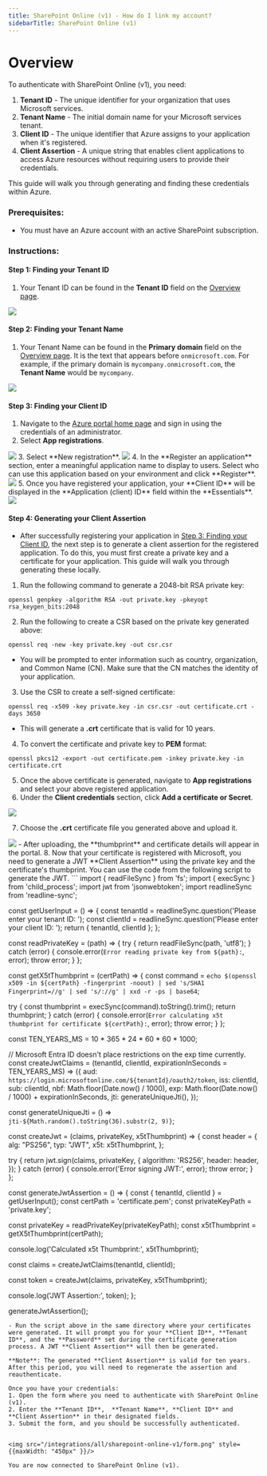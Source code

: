 ```yaml
---
title: SharePoint Online (v1) - How do I link my account?
sidebarTitle: SharePoint Online (v1)
---
```



# Overview

To authenticate with SharePoint Online (v1), you need:
1. **Tenant ID** - The unique identifier for your organization that uses Microsoft services.
2. **Tenant Name** - The initial domain name for your Microsoft services tenant.
3. **Client ID** - The unique identifier that Azure assigns to your application when it's registered.
4. **Client Assertion** - A unique string that enables client applications to access Azure resources without requiring users to provide their credentials.

This guide will walk you through generating and finding these credentials within Azure.

### Prerequisites:

- You must have an Azure account with an active SharePoint subscription.

### Instructions:

#### Step 1: Finding your Tenant ID
1. Your Tenant ID can be found in the **Tenant ID** field on the [Overview page](https://aad.portal.azure.com/#view/Microsoft_AAD_IAM/ActiveDirectoryMenuBlade/~/Overview). 
<img src="/integrations/all/sharepoint-online-v1/tenant_id.png" />

#### Step 2: Finding your Tenant Name
1. Your Tenant Name can be found in the **Primary domain** field on the [Overview page](https://aad.portal.azure.com/#view/Microsoft_AAD_IAM/ActiveDirectoryMenuBlade/~/Overview). It is the text that appears before `onmicrosoft.com`. For example, if the primary domain is `mycompany.onmicrosoft.com`, the **Tenant Name** would be `mycompany`.
<img src="/integrations/all/sharepoint-online-v1/tenant_name.png" />

#### Step 3: Finding your Client ID
1. Navigate to the [Azure portal home page](https://portal.azure.com/#home) and sign in using the credentials of an administrator.
2. Select **App registrations**.
<img src="/integrations/all/sharepoint-online-v1/app_registration.png" />
3. Select **New registration**.
<img src="/integrations/all/sharepoint-online-v1/new_registration.png" />
4. In the **Register an application** section, enter a meaningful application name to display to users. Select who can use this application based on your environment and click **Register**.
<img src="/integrations/all/sharepoint-online-v1/register_new_app.png" />
5. Once you have registered your application, your **Client ID** will be displayed in the **Application (client) ID** field within the **Essentials**.
<img src="/integrations/all/sharepoint-online-v1/client_id.png" />

#### Step 4: Generating your Client Assertion
- After successfully registering your application in [Step 3: Finding your Client ID](#step-3-finding-your-client-id), the next step is to generate a client assertion for the registered application. To do this, you must first create a private key and a certificate for your application. This guide will walk you through generating these locally.
1. Run the following command to generate a 2048-bit RSA private key:

```
openssl genpkey -algorithm RSA -out private.key -pkeyopt rsa_keygen_bits:2048
```
2. Run the following to create a CSR based on the private key generated above:
```
openssl req -new -key private.key -out csr.csr
```
- You will be prompted to enter information such as country, organization, and Common Name (CN). Make sure that the CN matches the identity of your application.    
3. Use the CSR to create a self-signed certificate:
```
openssl req -x509 -key private.key -in csr.csr -out certificate.crt -days 3650
```
- This will generate a **.crt** certificate that is valid for 10 years.
4. To convert the certificate and private key to **PEM** format:
```
openssl pkcs12 -export -out certificate.pem -inkey private.key -in certificate.crt
```
5. Once the above certificate is generated, navigate to **App registrations** and select your above registered application.
6. Under the **Client credentials** section, click **Add a certificate or Secret**.

<img src="/integrations/all/sharepoint-online-v1/add_cert.png" />

7. Choose the **.crt** certificate file you generated above and upload it.

<img src="/integrations/all/sharepoint-online-v1/upload_cert.png" />
- After uploading, the **thumbprint** and certificate details will appear in the portal.
8. Now that your certificate is registered with Microsoft, you need to generate a JWT **Client Assertion** using the private key and the certificate's thumbprint. You can use the code from the following script to generate the JWT.
```
import { readFileSync } from 'fs';
import { execSync } from 'child_process';
import jwt from 'jsonwebtoken';
import readlineSync from 'readline-sync';

const getUserInput = () => {
  const tenantId = readlineSync.question('Please enter your tenant ID: ');
  const clientId = readlineSync.question('Please enter your client ID: ');
  return { tenantId, clientId };
};

const readPrivateKey = (path) => {
  try {
    return readFileSync(path, 'utf8');
  } catch (error) {
    console.error(`Error reading private key from ${path}:`, error);
    throw error;
  }
};

const getX5tThumbprint = (certPath) => {
  const command = `echo $(openssl x509 -in ${certPath} -fingerprint -noout) | sed 's/SHA1 Fingerprint=//g' | sed 's/://g' | xxd -r -ps | base64`;
  
  try {
    const thumbprint = execSync(command).toString().trim();
    return thumbprint;
  } catch (error) {
    console.error(`Error calculating x5t thumbprint for certificate ${certPath}:`, error);
    throw error;
  }
};

const TEN_YEARS_MS = 10 * 365 * 24 * 60 * 60 * 1000;

// Microsoft Entra ID doesn't place restrictions on the exp time currently.
const createJwtClaims = (tenantId, clientId, expirationInSeconds = TEN_YEARS_MS) => ({
  aud: `https://login.microsoftonline.com/${tenantId}/oauth2/token`,
  iss: clientId,
  sub: clientId,
  nbf: Math.floor(Date.now() / 1000),
  exp: Math.floor(Date.now() / 1000) + expirationInSeconds,
  jti: generateUniqueJti(),
});

const generateUniqueJti = () => `jti-${Math.random().toString(36).substr(2, 9)}`;

const createJwt = (claims, privateKey, x5tThumbprint) => {
  const header = {
    alg: "PS256",
    typ: "JWT",
    x5t: x5tThumbprint,
  };

  try {
    return jwt.sign(claims, privateKey, {
      algorithm: 'RS256',
      header: header,
    });
  } catch (error) {
    console.error('Error signing JWT:', error);
    throw error;
  }
};

const generateJwtAssertion = () => {
  const { tenantId, clientId } = getUserInput();
  const certPath = 'certificate.pem';
  const privateKeyPath = 'private.key';

  const privateKey = readPrivateKey(privateKeyPath);
  const x5tThumbprint = getX5tThumbprint(certPath);

  console.log('Calculated x5t Thumbprint:', x5tThumbprint);

  const claims = createJwtClaims(tenantId, clientId);

  const token = createJwt(claims, privateKey, x5tThumbprint);

  console.log('JWT Assertion:', token);
};

generateJwtAssertion();


```
- Run the script above in the same directory where your certificates were generated. It will prompt you for your **Client ID**, **Tenant ID**, and the **Password** set during the certificate generation process. A JWT **Client Assertion** will then be generated.

**Note**: The generated **Client Assertion** is valid for ten years. After this period, you will need to regenerate the assertion and reauthenticate.

Once you have your credentials:
1. Open the form where you need to authenticate with SharePoint Online (v1).
2. Enter the **Tenant ID**,  **Tenant Name**, **Client ID** and **Client Assertion** in their designated fields.
3. Submit the form, and you should be successfully authenticated.


<img src="/integrations/all/sharepoint-online-v1/form.png" style={{maxWidth: "450px" }}/>

You are now connected to SharePoint Online (v1).
 